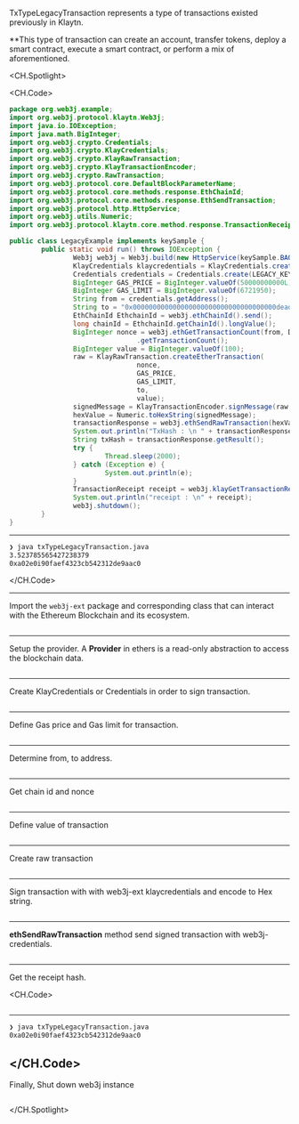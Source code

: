 TxTypeLegacyTransaction represents a type of transactions existed previously in Klaytn.

\*\*This type of transaction can create an account, transfer tokens, deploy a smart contract, execute a smart contract, or perform a mix of aforementioned.

<CH.Spotlight>

<CH.Code>

```java txTypeLegacyTransaction.java
package org.web3j.example;
import org.web3j.protocol.klaytn.Web3j;
import java.io.IOException;
import java.math.BigInteger;
import org.web3j.crypto.Credentials;
import org.web3j.crypto.KlayCredentials;
import org.web3j.crypto.KlayRawTransaction;
import org.web3j.crypto.KlayTransactionEncoder;
import org.web3j.crypto.RawTransaction;
import org.web3j.protocol.core.DefaultBlockParameterName;
import org.web3j.protocol.core.methods.response.EthChainId;
import org.web3j.protocol.core.methods.response.EthSendTransaction;
import org.web3j.protocol.http.HttpService;
import org.web3j.utils.Numeric;
import org.web3j.protocol.klaytn.core.method.response.TransactionReceipt;

public class LegacyExample implements keySample {
        public static void run() throws IOException {
                Web3j web3j = Web3j.build(new HttpService(keySample.BAOBAB_URL));
                KlayCredentials klaycredentials = KlayCredentials.create(keySample.LEGACY_KEY_privkey);
                Credentials credentials = Credentials.create(LEGACY_KEY_privkey);
                BigInteger GAS_PRICE = BigInteger.valueOf(50000000000L);
                BigInteger GAS_LIMIT = BigInteger.valueOf(6721950);
                String from = credentials.getAddress();
                String to = "0x000000000000000000000000000000000000dead";
                EthChainId EthchainId = web3j.ethChainId().send();
                long chainId = EthchainId.getChainId().longValue();
                BigInteger nonce = web3j.ethGetTransactionCount(from, DefaultBlockParameterName.LATEST).send()
                                .getTransactionCount();
                BigInteger value = BigInteger.valueOf(100);
                raw = KlayRawTransaction.createEtherTransaction(
                                nonce,
                                GAS_PRICE,
                                GAS_LIMIT,
                                to,
                                value);
                signedMessage = KlayTransactionEncoder.signMessage(raw, chainId, klaycredentials);
                hexValue = Numeric.toHexString(signedMessage);
                transactionResponse = web3j.ethSendRawTransaction(hexValue).send();
                System.out.println("TxHash : \n " + transactionResponse.getResult());
                String txHash = transactionResponse.getResult();
                try {
                        Thread.sleep(2000);
                } catch (Exception e) {
                        System.out.println(e);
                }
                TransactionReceipt receipt = web3j.klayGetTransactionReceipt(txHash).send().getResult();
                System.out.println("receipt : \n" + receipt);
                web3j.shutdown();
        }
}
```

---

```zsh output
❯ java txTypeLegacyTransaction.java
3.523785565427238379
0xa02e0i90faef4323cb542312de9aac0
```

</CH.Code>

---

Import the `web3j-ext` package and corresponding class that can interact with the Ethereum Blockchain and its ecosystem.

```java txTypeLegacyTransaction.java focus=2:15

```

---

Setup the provider. A **Provider** in ethers is a read-only abstraction to access the blockchain data.

```java txTypeLegacyTransaction.java focus=19

```

---

Create KlayCredentials or Credentials in order to sign transaction.

```java txTypeLegacyTransaction.java focus=20:21

```
---

Define Gas price and Gas limit for transaction.

```java txTypeLegacyTransaction.java focus=22:23

```
---
Determine from, to address.

```java txTypeLegacyTransaction.java focus=24:25

```
---
Get chain id and nonce

```java txTypeLegacyTransaction.java focus=26:29

```
---
Define value of transaction

```java txTypeLegacyTransaction.java focus=30

```
---
Create raw transaction

```java txTypeLegacyTransaction.java focus=31:36

```
---
Sign transaction with with web3j-ext klaycredentials and encode to Hex string.

```java txTypeLegacyTransaction.java focus=37:38

```
---
**ethSendRawTransaction** method send signed transaction with web3j-credentials.

```java txTypeLegacyTransaction.java focus=39:40

```
---

Get the receipt hash.

<CH.Code>

```java txTypeLegacyTransaction.java focus=47:48

```
---

```zsh output
❯ java txTypeLegacyTransaction.java
0xa02e0i90faef4323cb542312de9aac0
```

</CH.Code>
---
Finally, Shut down web3j instance

```java txTypeLegacyTransaction.java focus=49
```

</CH.Spotlight>
